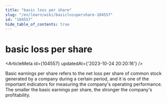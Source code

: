 ```yaml
---
title: "basic loss per share"
slug: "/en/learn/wiki/basiclosspershare-104557"
id: "104557"
hide_table_of_contents: true
---
```



# basic loss per share

<ArticleMeta id={104557} updatedAt={'2023-10-24 20:20:16'} />
<div className='border-solid border-b border-t-0 my-4 border-[var(--ifm-color-gray-300)]' />

Basic earnings per share refers to the net loss per share of common stock generated by a company during a certain period, and it is one of the important indicators for measuring the company's operating performance. The smaller the basic earnings per share, the stronger the company's profitability.
